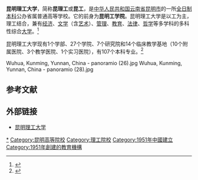 {{expand|time=2018-01-25T04:20:32+00:00}}
{{Infobox university
| name         = 昆明理工大学
| english_name = Kunming University of Science and Technology
| image        = Kunming University of Science and Technology.svg
| motto        = 明德任责，致知力行
| established  = 1954年9月4日
| type         = 公办省属普通高等学校
| secretary    = [[张英杰_(1963年)|张英杰]]
| president    = [[王华_(1965年)|王华]]
| faculty      = 3895
| students     = 39700
| postgrad     =
| address      = 
| city         = [[昆明市|昆明市]]
| province     = [[云南省|云南省]]
| country      = {{CHN}}
| campus       = 莲华校区、呈贡校区、新迎校区
| affiliations = 
| website      = {{url|http://www.kmust.edu.cn/}}
| logo         = Wuhua, Kunming, Yunnan, China - panoramio (3).jpg
| footnotes    = 
}}
'''昆明理工大学'''，简称'''昆理工'''或'''昆工'''，是[[中华人民共和国|中华人民共和国]][[云南省|云南省]][[昆明市|昆明市]]的一所[[全日制|全日制]][[本科|本科]]公办省属普通高等学校。它的前身为'''昆明工学院'''。昆明理工大学是以工为主，理工结合，兼有[[经济|经济]]、[[文学|文学]]（含[[艺术|艺术]]）、[[管理|管理]]、[[教育|教育]]、[[法律|法律]]、[[哲学|哲学]]等多学科的多科性综合[[大学|大学]]。<ref>{{cite web |title=学校简介 |url=http://www.kmust.edu.cn/html/xxgk/xxjj/1.html |accessdate=2019-03-13 |archive-url=https://web.archive.org/web/20190310183237/http://www.kmust.edu.cn/html/xxgk/xxjj/1.html |archive-date=2019-03-10 |dead-url=yes }}</ref>

昆明理工大学现有1个学部、27个学院、7个研究院和14个临床教学基地（10个附属医院、3个教学医院、1个实习医院），有107个本科专业。<ref>{{Cite web|title=学校简介|url=https://www.kmust.edu.cn/xxgk/xxjj.htm|access-date=2022-05-09|date=2021-10-09|work=昆明理工大学|archive-date=2022-06-19|archive-url=https://web.archive.org/web/20220619230957/https://www.kmust.edu.cn/xxgk/xxjj.htm}}</ref>

<gallery>
Wuhua, Kunming, Yunnan, China - panoramio (26).jpg
Wuhua, Kunming, Yunnan, China - panoramio (28).jpg
</gallery>

== 参考文献 ==
{{Reflist}}

== 外部链接 ==
*[https://www.kmust.edu.cn/ 昆明理工大学] {{Wayback|url=https://www.kmust.edu.cn/ |date=20220628110749 }}

{{云南高等院校|nocat}}
{{Yunnan topics}}
{{Authority control}}
[[Category:昆明理工大学|*]]
[[Category:昆明高等院校|Category:昆明高等院校]]
[[Category:理工院校|Category:理工院校]]
[[Category:1951年中國建立|Category:1951年中國建立]]
[[Category:1951年創建的教育機構|Category:1951年創建的教育機構]]